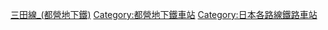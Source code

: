 [[Category:三田線_(都營地下鐵)|]]
[[Category:都營地下鐵車站|Category:都營地下鐵車站]]
[[Category:日本各路線鐵路車站|Category:日本各路線鐵路車站]]
{{DEFAULTSORT:Mita}}